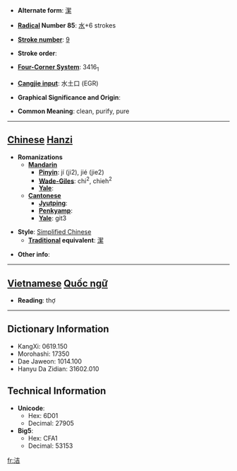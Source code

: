 * '''Alternate form''': [[潔]]

* '''[[Wiktionary:Chinese radical index| Radical]] Number 85''': [[Wiktionary:Chinese radical index 水|水]]+6 strokes

* '''[[Wiktionary:Chinese total strokes index|Stroke number]]''': [[Wiktionary:Chinese total strokes index 9|9]]

* '''Stroke order''': 

* '''[[Wiktionary:Chinese four corner index|Four-Corner System]]''': 3416<sub>1</sub>

* '''[[Wiktionary:Chinese Cangjie index|Cangjie input]]''': 水土口 (EGR)

* '''Graphical Significance and Origin''': 

* '''Common Meaning''': clean, purify, pure

----

== [[Chinese]] [[Hanzi]] ==

* '''Romanizations'''
** '''[[Mandarin]]'''
*** '''[[Pinyin]]''': jí (ji2), jié (jie2)
*** '''[[Wade-Giles]]''': chi<sup>2</sup>, chieh<sup>2</sup>
*** '''[[Yale]]''': 
** '''[[Cantonese]]'''
*** '''[[Jyutping]]''':
*** '''[[Penkyamp]]''': 
*** '''[[Yale]]''': git3

* '''Style''': [[Simplified Chinese]] 
** '''[[Traditional Chinese|Traditional]] equivalent''': [[潔]]

* '''Other info''': 


----

== [[Vietnamese]] [[Quốc ngữ]] ==

* '''Reading''': thợ

----

== Dictionary Information ==

* KangXi: 0619.150
* Morohashi: 17350
* Dae Jaweon: 1014.100
* Hanyu Da Zidian: 31602.010

== Technical Information ==

* '''Unicode''':
** Hex: 6D01
** Decimal: 27905
* '''Big5''':
** Hex: CFA1
** Decimal: 53153

[[fr:洁]]